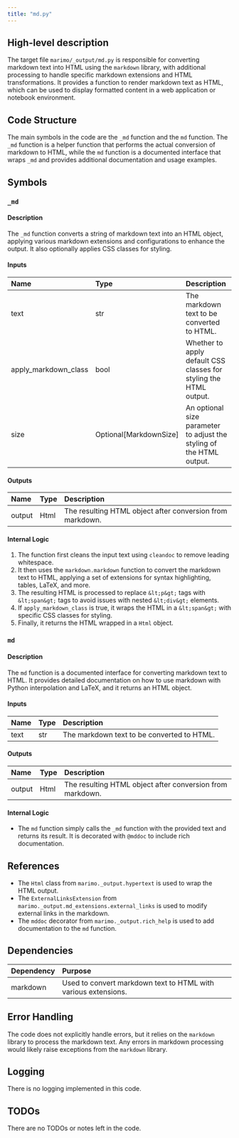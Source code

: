 ```yaml
---
title: "md.py"
---
```


## High-level description

The target file `marimo/_output/md.py` is responsible for converting markdown text into HTML using the `markdown` library, with additional processing to handle specific markdown extensions and HTML transformations. It provides a function to render markdown text as HTML, which can be used to display formatted content in a web application or notebook environment.

## Code Structure

The main symbols in the code are the `_md` function and the `md` function. The `_md` function is a helper function that performs the actual conversion of markdown to HTML, while the `md` function is a documented interface that wraps `_md` and provides additional documentation and usage examples.

## Symbols

### `_md`
#### Description
The `_md` function converts a string of markdown text into an HTML object, applying various markdown extensions and configurations to enhance the output. It also optionally applies CSS classes for styling.

#### Inputs
| Name                  | Type               | Description                                                                 |
|:----------------------|:-------------------|:----------------------------------------------------------------------------|
| text                  | str                | The markdown text to be converted to HTML.                                  |
| apply_markdown_class  | bool               | Whether to apply default CSS classes for styling the HTML output.           |
| size                  | Optional[MarkdownSize] | An optional size parameter to adjust the styling of the HTML output.        |

#### Outputs
| Name     | Type | Description          |
|:---------|:-----|:---------------------|
| output   | Html | The resulting HTML object after conversion from markdown. |

#### Internal Logic
1. The function first cleans the input text using `cleandoc` to remove leading whitespace.
2. It then uses the `markdown.markdown` function to convert the markdown text to HTML, applying a set of extensions for syntax highlighting, tables, LaTeX, and more.
3. The resulting HTML is processed to replace `&lt;p&gt;` tags with `&lt;span&gt;` tags to avoid issues with nested `&lt;div&gt;` elements.
4. If `apply_markdown_class` is true, it wraps the HTML in a `&lt;span&gt;` with specific CSS classes for styling.
5. Finally, it returns the HTML wrapped in a `Html` object.

### `md`
#### Description
The `md` function is a documented interface for converting markdown text to HTML. It provides detailed documentation on how to use markdown with Python interpolation and LaTeX, and it returns an HTML object.

#### Inputs
| Name | Type | Description |
|:-----|:-----|:------------|
| text | str  | The markdown text to be converted to HTML. |

#### Outputs
| Name     | Type | Description          |
|:---------|:-----|:---------------------|
| output   | Html | The resulting HTML object after conversion from markdown. |

#### Internal Logic
- The `md` function simply calls the `_md` function with the provided text and returns its result. It is decorated with `@mddoc` to include rich documentation.

## References

- The `Html` class from `marimo._output.hypertext` is used to wrap the HTML output.
- The `ExternalLinksExtension` from `marimo._output.md_extensions.external_links` is used to modify external links in the markdown.
- The `mddoc` decorator from `marimo._output.rich_help` is used to add documentation to the `md` function.

## Dependencies

| Dependency | Purpose                                                                 |
|:-----------|:------------------------------------------------------------------------|
| markdown   | Used to convert markdown text to HTML with various extensions.          |

## Error Handling

The code does not explicitly handle errors, but it relies on the `markdown` library to process the markdown text. Any errors in markdown processing would likely raise exceptions from the `markdown` library.

## Logging

There is no logging implemented in this code.

## TODOs

There are no TODOs or notes left in the code.